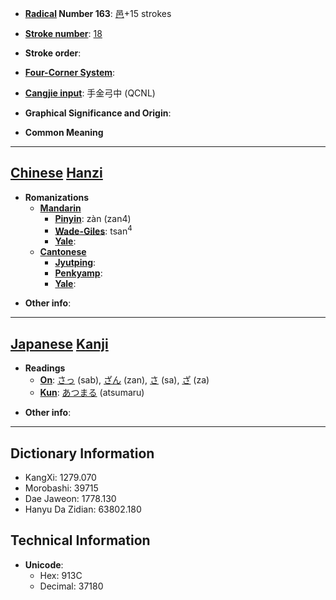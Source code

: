 * '''[[Wiktionary:Chinese radical index| Radical]] Number 163''': [[Wiktionary:Chinese radical index 邑|邑]]+15 strokes

* '''[[Wiktionary:Chinese total strokes index|Stroke number]]''': [[Wiktionary:Chinese total strokes index 18|18]]

* '''Stroke order''': 

* '''[[Wiktionary:Chinese four corner index|Four-Corner System]]''': 

* '''[[Wiktionary:Chinese Cangjie index|Cangjie input]]''': 手金弓中 (QCNL)

* '''Graphical Significance and Origin''': 

* '''Common Meaning'''

----

== [[Chinese]] [[Hanzi]] ==

* '''Romanizations'''
** '''[[Mandarin]]'''
*** '''[[Pinyin]]''': zàn (zan4)
*** '''[[Wade-Giles]]''': tsan<sup>4</sup>
*** '''[[Yale]]''': 
** '''[[Cantonese]]'''
*** '''[[Jyutping]]''':
*** '''[[Penkyamp]]''': 
*** '''[[Yale]]''': 

* '''Other info''': 

----

== [[Japanese]] [[Kanji]] ==

* '''Readings'''
** '''[[On]]''': [[さっ]] (sab), [[ざん]] (zan), [[さ]] (sa), [[ざ]] (za)
** '''[[Kun]]''': [[あつまる]] (atsumaru)

* '''Other info''':  

----

== Dictionary Information ==

* KangXi: 1279.070
* Morobashi: 39715
* Dae Jaweon: 1778.130
* Hanyu Da Zidian: 63802.180

== Technical Information ==

* '''Unicode''':
** Hex: 913C
** Decimal: 37180